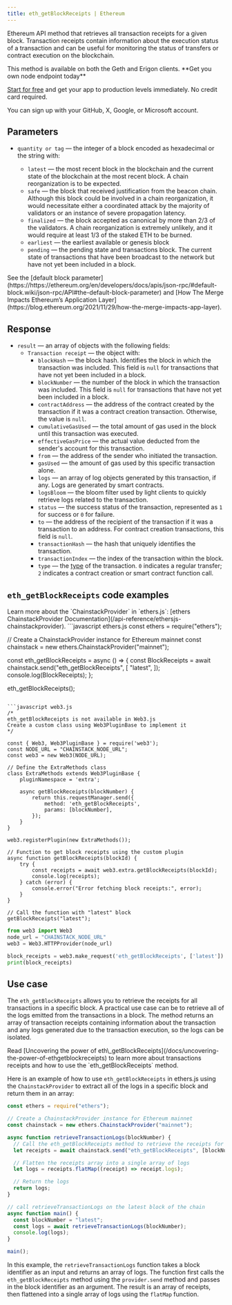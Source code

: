 ---
title: eth_getBlockReceipts | Ethereum
---

Ethereum API method that retrieves all transaction receipts for a given block. Transaction receipts contain information about the execution status of a transaction and can be useful for monitoring the status of transfers or contract execution on the blockchain.

<Note>
This method is available on both the Geth and Erigon clients.
</Note>

<Check>
**Get you own node endpoint today**

[Start for free](https://console.chainstack.com/) and get your app to production levels immediately. No credit card required.

You can sign up with your GitHub, X, Google, or Microsoft account.
</Check>


## Parameters

* `quantity or tag` — the integer of a block encoded as hexadecimal or the string with:

  + `latest` — the most recent block in the blockchain and the current state of the blockchain at the most recent block. A chain reorganization is to be expected.
  + `safe` — the block that received justification from the beacon chain. Although this block could be involved in a chain reorganization, it would necessitate either a coordinated attack by the majority of validators or an instance of severe propagation latency.
  + `finalized` — the block accepted as canonical by more than 2/3 of the validators. A chain reorganization is extremely unlikely, and it would require at least 1/3 of the staked ETH to be burned.
  + `earliest` — the earliest available or genesis block
  + `pending` — the pending state and transactions block. The current state of transactions that have been broadcast to the network but have not yet been included in a block.

<Note>
See the [default block parameter](https://https://ethereum.org/en/developers/docs/apis/json-rpc/#default-block.wiki/json-rpc/API#the-default-block-parameter) and [How The Merge Impacts Ethereum’s Application Layer](https://blog.ethereum.org/2021/11/29/how-the-merge-impacts-app-layer).
</Note>


## Response

* `result` — an array of objects with the following fields:
  + `Transaction receipt` — the object with:
    - `blockHash` — the block hash. Identifies the block in which the transaction was included. This field is `null` for transactions that have not yet been included in a block.
    - `blockNumber` — the number of the block in which the transaction was included. This field is `null` for transactions that have not yet been included in a block.
    - `contractAddress` — the address of the contract created by the transaction if it was a contract creation transaction. Otherwise, the value is `null`.
    - `cumulativeGasUsed` — the total amount of gas used in the block until this transaction was executed.
    - `effectiveGasPrice` — the actual value deducted from the sender's account for this transaction.
    - `from` — the address of the sender who initiated the transaction.
    - `gasUsed` — the amount of gas used by this specific transaction alone.
    - `logs` — an array of log objects generated by this transaction, if any. Logs are generated by smart contracts.
    - `logsBloom` — the bloom filter used by light clients to quickly retrieve logs related to the transaction.
    - `status` — the success status of the transaction, represented as `1` for success or `0` for failure.
    - `to` — the address of the recipient of the transaction if it was a transaction to an address. For contract creation transactions, this field is `null`.
    - `transactionHash` — the hash that uniquely identifies the transaction.
    - `transactionIndex` — the index of the transaction within the block.
    - `type` — the [type](https://ethereum.org/en/developers/docs/transactions/#types-of-transactions) of the transaction. `0` indicates a regular transfer; `2` indicates a contract creation or smart contract function call.

## `eth_getBlockReceipts` code examples

<Note>
Learn more about the `ChainstackProvider` in `ethers.js`: [ethers ChainstackProvider Documentation](/api-reference/ethersjs-chainstackprovider).
</Note>

<CodeGroup>
```javascript ethers.js
const ethers = require("ethers");

// Create a ChainstackProvider instance for Ethereum mainnet
const chainstack = new ethers.ChainstackProvider("mainnet");

const eth_getBlockReceipts = async () => {
  const BlockReceipts = await chainstack.send("eth_getBlockReceipts", [
    "latest",
  ]);
  console.log(BlockReceipts);
};

eth_getBlockReceipts();
```

```javascript web3.js
/* 
eth_getBlockReceipts is not available in Web3.js
Create a custom class using Web3PluginBase to implement it
*/

const { Web3, Web3PluginBase } = require('web3');
const NODE_URL = "CHAINSTACK_NODE_URL";
const web3 = new Web3(NODE_URL);

// Define the ExtraMethods class
class ExtraMethods extends Web3PluginBase {
    pluginNamespace = 'extra';

    async getBlockReceipts(blockNumber) {
        return this.requestManager.send({
            method: 'eth_getBlockReceipts',
            params: [blockNumber],
        });
    }
}

web3.registerPlugin(new ExtraMethods());

// Function to get block receipts using the custom plugin
async function getBlockReceipts(blockId) {
    try {
        const receipts = await web3.extra.getBlockReceipts(blockId);
        console.log(receipts);
    } catch (error) {
        console.error("Error fetching block receipts:", error);
    }
}

// Call the function with "latest" block
getBlockReceipts("latest");
```

```python web3.py
from web3 import Web3
node_url = "CHAINSTACK_NODE_URL"
web3 = Web3.HTTPProvider(node_url)

block_receipts = web3.make_request('eth_getBlockReceipts', ['latest'])
print(block_receipts)
```
</CodeGroup>


## Use case

The `eth_getBlockReceipts` allows you to retrieve the receipts for all transactions in a specific block. A practical use case can be to retrieve all of the logs emitted from the transactions in a block. The method returns an array of transaction receipts containing information about the transaction and any logs generated due to the transaction execution, so the logs can be isolated.

<Note>
Read [Uncovering the power of eth\_getBlockReceipts](/docs/uncovering-the-power-of-ethgetblockreceipts) to learn more about transactions receipts and how to use the `eth_getBlockReceipts` method.
</Note>


Here is an example of how to use `eth_getBlockReceipts` in ethers.js using the `ChainstackProvider` to extract all of the logs in a specific block and return them in an array:

```javascript index.js
const ethers = require("ethers");

// Create a ChainstackProvider instance for Ethereum mainnet
const chainstack = new ethers.ChainstackProvider("mainnet");

async function retrieveTransactionLogs(blockNumber) {
  // Call the eth_getBlockReceipts method to retrieve the receipts for all transactions in the block
  let receipts = await chainstack.send("eth_getBlockReceipts", [blockNumber]);

  // Flatten the receipts array into a single array of logs
  let logs = receipts.flatMap((receipt) => receipt.logs);

  // Return the logs
  return logs;
}

// call retrieveTransactionLogs on the latest block of the chain
async function main() {
  const blockNumber = "latest";
  const logs = await retrieveTransactionLogs(blockNumber);
  console.log(logs);
}

main();
```


In this example, the `retrieveTransactionLogs` function takes a block identifier as an input and returns an array of logs. The function first calls the `eth_getBlockReceipts` method using the `provider.send` method and passes in the block identifier as an argument. The result is an array of receipts, then flattened into a single array of logs using the `flatMap` function.
